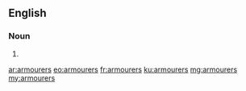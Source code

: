 ==English==

===Noun===
{{head|en|plural}}

# {{plural of|armourer|lang=en|nocat=1}}

[[ar:armourers]]
[[eo:armourers]]
[[fr:armourers]]
[[ku:armourers]]
[[mg:armourers]]
[[my:armourers]]